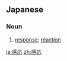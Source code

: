 ==Japanese==
{{ja-kanjitab|かん|のう}}
{{ja-kanjitab|かん|おう}}

===Noun===
{{ja-noun|かんのう|かんおう|kyu=感應}}

# [[response]]; [[reaction]]

{{attention|ja|needs checking}}

[[ja:感応]]
[[zh:感応]]